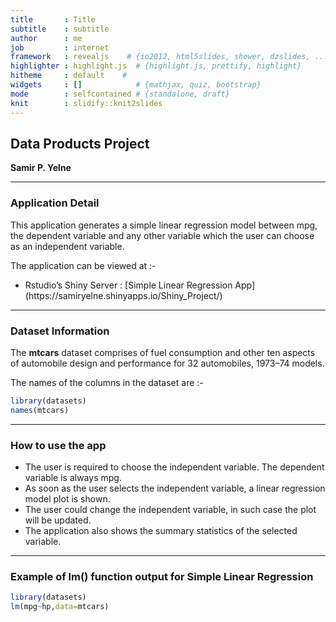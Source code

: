```yaml
---
title       : Title
subtitle    : subtitle
author      : me        
job         : internet
framework   : revealjs    # {io2012, html5slides, shower, dzslides, ...}
highlighter : highlight.js  # {highlight.js, prettify, highlight}
hitheme     : default    # 
widgets     : []            # {mathjax, quiz, bootstrap}
mode        : selfcontained # {standalone, draft}
knit        : slidify::knit2slides
---
```



## Data Products Project
 
**Samir P. Yelne**

---

### Application Detail

This application generates a simple linear regression model between mpg, the dependent variable and any other variable which the user can choose as an independent variable. 

The application can be viewed at :-

* Rstudio's Shiny Server : [Simple Linear Regression App] (https://samiryelne.shinyapps.io/Shiny_Project/)

---

### Dataset Information

The **mtcars** dataset comprises of fuel consumption and other ten aspects of automobile design and performance for 32 automobiles, 1973–74 models. 

The names of the columns in the dataset are :-
```r
library(datasets)
names(mtcars)
```

---

### How to use the app

* The user is required to choose the independent variable. The dependent variable is always mpg.
* As soon as the user selects the independent variable, a linear regression model plot is shown.
* The user could change the independent variable, in such case the plot will be updated.
* The application also shows the summary statistics of the selected variable.

---

### Example of lm() function output for Simple Linear Regression 
```r
library(datasets)
lm(mpg~hp,data=mtcars)
```



